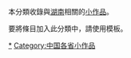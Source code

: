 {{hiddencat}}
{{Catnav|頁面分類|地理|地理小作品|亚洲地理小作品|中国大陆小作品}}

本分類收錄與[[湖南|湖南]]相關的[[Wikipedia:小作品|小作品]]。

要將條目加入此分類中，請使用'''{{tl|Hunan-stub}}'''模板。

[[Category:湖南|*]]
[[Category:中国各省小作品|Category:中国各省小作品]]